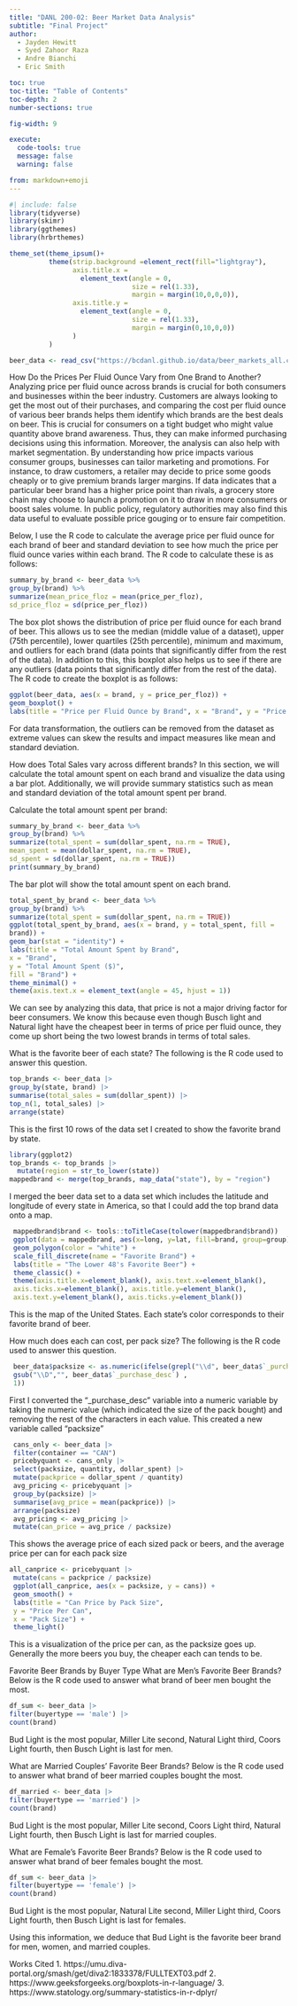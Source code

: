 ```yaml
---
title: "DANL 200-02: Beer Market Data Analysis"
subtitle: "Final Project"
author: 
  - Jayden Hewitt
  - Syed Zahoor Raza
  - Andre Bianchi
  - Eric Smith

toc: true
toc-title: "Table of Contents"
toc-depth: 2
number-sections: true

fig-width: 9

execute:
  code-tools: true
  message: false
  warning: false

from: markdown+emoji
---
```

```r
#| include: false
library(tidyverse)
library(skimr)
library(ggthemes)
library(hrbrthemes)

theme_set(theme_ipsum()+
          theme(strip.background =element_rect(fill="lightgray"),
                axis.title.x = 
                  element_text(angle = 0,
                               size = rel(1.33),
                               margin = margin(10,0,0,0)),
                axis.title.y = 
                  element_text(angle = 0,
                               size = rel(1.33),
                               margin = margin(0,10,0,0))
                )
          )
```

```r
beer_data <- read_csv("https://bcdanl.github.io/data/beer_markets_all.csv")
```

How Do the Prices Per Fluid Ounce Vary from One Brand to Another?
Analyzing price per fluid ounce across brands is crucial for both consumers and businesses within the beer industry. Customers are always looking to get the most out of their purchases, and comparing the cost per fluid ounce of various beer brands helps them identify which brands are the best deals on beer. This is crucial for consumers on a tight budget who might value quantity above brand awareness. Thus, they can make informed purchasing decisions using this information. Moreover, the analysis can also help with market segmentation. By understanding how price impacts various consumer groups, businesses can tailor marketing and promotions. For instance, to draw customers, a retailer may decide to price some goods cheaply or to give premium brands larger margins. If data indicates that a particular beer brand has a higher price point than rivals, a grocery store chain may choose to launch a promotion on it to draw in more consumers or boost sales volume. In public policy, regulatory authorities may also find this data useful to evaluate possible price gouging or to ensure fair competition.

Below, I use the R code to calculate the average price per fluid ounce for each brand of beer and standard deviation to see how much the price per fluid ounce varies within each brand. 
The R code to calculate these is as follows:
```r
summary_by_brand <- beer_data %>%
group_by(brand) %>%
summarize(mean_price_floz = mean(price_per_floz),
sd_price_floz = sd(price_per_floz))
```
The box plot shows the distribution of price per fluid ounce for each brand of beer. This allows us to see the median (middle value of a dataset), upper (75th percentile), lower quartiles (25th percentile), minimum and maximum, and outliers for each brand (data points that significantly differ from the rest of the data). In addition to this, this boxplot also helps us to see if there are any outliers (data points that significantly differ from the rest of the data).
The R code to create the boxplot is as follows:

```r
ggplot(beer_data, aes(x = brand, y = price_per_floz)) +
geom_boxplot() +
labs(title = "Price per Fluid Ounce by Brand", x = "Brand", y = "Price (USD per fl.oz.)")
```

For data transformation, the outliers can be removed from the dataset as extreme values can skew the results and impact measures like mean and standard deviation.

How does Total Sales vary across different brands?
In this section, we will calculate the total amount spent on each brand and visualize the data using a bar plot. Additionally, we will provide summary statistics such as mean and standard deviation of the total amount spent per brand.

Calculate the total amount spent per brand:

```r
summary_by_brand <- beer_data %>%
group_by(brand) %>%
summarize(total_spent = sum(dollar_spent, na.rm = TRUE),
mean_spent = mean(dollar_spent, na.rm = TRUE),
sd_spent = sd(dollar_spent, na.rm = TRUE))
print(summary_by_brand)
```

The bar plot will show the total amount spent on each brand.


```r
total_spent_by_brand <- beer_data %>%
group_by(brand) %>%
summarize(total_spent = sum(dollar_spent, na.rm = TRUE))
ggplot(total_spent_by_brand, aes(x = brand, y = total_spent, fill =
brand)) +
geom_bar(stat = "identity") +
labs(title = "Total Amount Spent by Brand",
x = "Brand",
y = "Total Amount Spent ($)",
fill = "Brand") +
theme_minimal() +
theme(axis.text.x = element_text(angle = 45, hjust = 1))
```

We can see by analyzing this data, that price is not a major driving factor for beer consumers. We know this because even though Busch light and Natural light have the cheapest beer in terms of price per fluid ounce, they come up short being the two lowest brands in terms of total sales.

What is the favorite beer of each state?
The following is the R code used to answer this question.

```r
top_brands <- beer_data |> 
group_by(state, brand) |> 
summarise(total_sales = sum(dollar_spent)) |> 
top_n(1, total_sales) |> 
arrange(state)
```

This is the first 10 rows of the data set I created to show the favorite brand by state.
```r
library(ggplot2)
top_brands <- top_brands |> 
  mutate(region = str_to_lower(state))
mappedbrand <- merge(top_brands, map_data("state"), by = "region")
```
I merged the beer data set to a data set which includes the latitude and longitude of every state in America, so that I could add the top brand data onto a map.

```r
 mappedbrand$brand <- tools::toTitleCase(tolower(mappedbrand$brand))
 ggplot(data = mappedbrand, aes(x=long, y=lat, fill=brand, group=group)) +
 geom_polygon(color = "white") +
 scale_fill_discrete(name = "Favorite Brand") +
 labs(title = "The Lower 48's Favorite Beer") +
 theme_classic() +
 theme(axis.title.x=element_blank(), axis.text.x=element_blank(),
 axis.ticks.x=element_blank(), axis.title.y=element_blank(),
 axis.text.y=element_blank(), axis.ticks.y=element_blank())
```

This is the map of the United States. Each state’s color corresponds to their favorite brand of beer.

How much does each can cost, per pack size?
The following is the R code used to answer this question.
```r
 beer_data$packsize <- as.numeric(ifelse(grepl("\\d", beer_data$`_purchase_desc`) ,
 gsub("\\D","", beer_data$`_purchase_desc`) ,
 1))
```
First I converted the “_purchase_desc” variable into a numeric variable by taking the numeric value (which indicated the size of the pack bought) and removing the rest of the characters in each value. This created a new variable called “packsize”
```r
 cans_only <- beer_data |>
 filter(container == "CAN")
 pricebyquant <- cans_only |>
 select(packsize, quantity, dollar_spent) |>
 mutate(packprice = dollar_spent / quantity)
 avg_pricing <- pricebyquant |>
 group_by(packsize) |>
 summarise(avg_price = mean(packprice)) |>
 arrange(packsize)
 avg_pricing <- avg_pricing |>
 mutate(can_price = avg_price / packsize)
```

This shows the average price of each sized pack or beers, and the average price per can for each pack size

```r
all_canprice <- pricebyquant |>
 mutate(cans = packprice / packsize)
 ggplot(all_canprice, aes(x = packsize, y = cans)) +
 geom_smooth() +
 labs(title = "Can Price by Pack Size",
 y = "Price Per Can",
 x = "Pack Size") +
 theme_light()
```


This is a visualization of the price per can, as the packsize goes up. Generally the more beers you buy, the cheaper each can tends to be.

Favorite Beer Brands by Buyer Type
What are Men’s Favorite Beer Brands?
Below is the R code used to answer what brand of beer men bought the most.
```r
df_sum <- beer_data |>
filter(buyertype == 'male') |>
count(brand)
```

Bud Light is the most popular, Miller Lite second, Natural Light third, Coors Light fourth, then Busch Light is last for men.

What are Married Couples’ Favorite Beer Brands?
Below is the R code used to answer what brand of beer married couples bought the
most.
```r
df_married <- beer_data |>
filter(buyertype == 'married') |>
count(brand)
```

Bud Light is the most popular, Miller Lite second, Coors Light third, Natural Light fourth, then Busch Light is last for married couples.

What are Female’s Favorite Beer Brands?
Below is the R code used to answer what brand of beer females bought the most.


```r
df_sum <- beer_data |>
filter(buyertype == 'female') |>
count(brand)

```

Bud Light is the most popular, Natural Lite second, Miller Light third, Coors Light fourth, then Busch Light is last for females.

Using this information, we deduce that Bud Light is the favorite beer brand for men, women, and married couples.

Works Cited
1. https://umu.diva-portal.org/smash/get/diva2:1833378/FULLTEXT03.pdf
2. https://www.geeksforgeeks.org/boxplots-in-r-language/
3. https://www.statology.org/summary-statistics-in-r-dplyr/